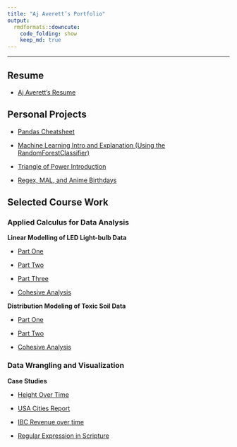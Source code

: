 ```yaml
---
title: "Aj Averett’s Portfolio"
output:
  rmdformats::downcute:
    code_folding: show
    keep_md: true
---
```


------------------------------------------------------------------------

## Resume

-   [Aj Averett's Resume](https://ajaverett.github.io/averett/resume/resume_real.pdf)

## Personal Projects

-   [Pandas Cheatsheet](https://ajaverett.github.io/Pandas_cheatsheet)

-   [Machine Learning Intro and Explanation (Using the RandomForestClassifier)](https://ajaverett.github.io/averett/fun/comma/comma.html)

-   [Triangle of Power Introduction](https://ajaverett.github.io/averett/fun/power/power.html)

-   [Regex, MAL, and Anime Birthdays](https://ajaverett.github.io/averett/fun/anime/anime.html)

## Selected Course Work

### Applied Calculus for Data Analysis

**Linear Modelling of LED Light-bulb Data**

-   [Part One](https://ajaverett.github.io/averett/math119/p2/p2t1.html)

-   [Part Two](https://ajaverett.github.io/averett/math119/p2/p2t2.html)

-   [Part Three](https://ajaverett.github.io/averett/math119/p2/p2t3.html)

-   [Cohesive Analysis](https://ajaverett.github.io/averett/math119/p2/project2.html)

**Distribution Modeling of Toxic Soil Data**

-   [Part One](https://ajaverett.github.io/averett/math119/p3/p3t1b.html)

-   [Part Two](https://ajaverett.github.io/averett/math119/p3/p3t2.html)

-   [Cohesive Analysis](https://ajaverett.github.io/averett/math119/p3/p3.html)

### Data Wrangling and Visualization

**Case Studies**

-   [Height Over Time](https://ajaverett.github.io/averett/ds350/CS3.html)

-   [USA Cities Report](https://ajaverett.github.io/averett/ds350/CS5.html)

-   [IBC Revenue over time](https://ajaverett.github.io/averett/ds350/CS6.html)

-   [Regular Expression in Scripture](https://ajaverett.github.io/averett/ds350/CS7.html)
